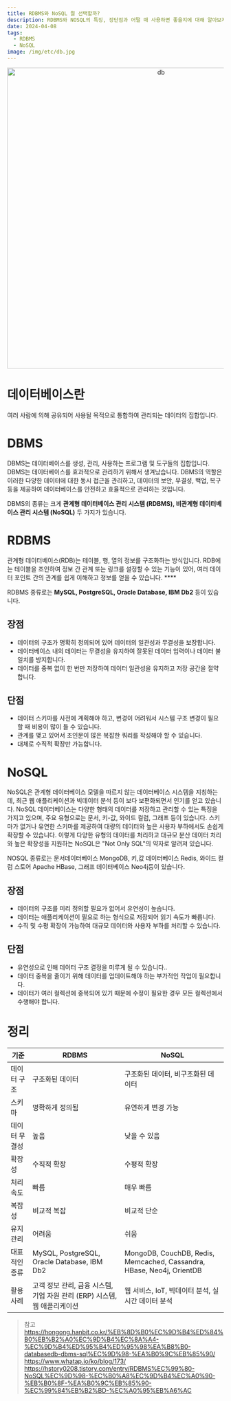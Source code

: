 ```yaml
---
title: RDBMS와 NoSQL 뭘 선택할까?
description: RDBMS와 NOSQL의 특징, 장단점과 어떨 때 사용하면 좋을지에 대해 알아보자.
date: 2024-04-08
tags:
  - RDBMS
  - NoSQL
image: /img/etc/db.jpg
---
```


<p align="center">
  <img src="/img/etc/db.jpg" alt="db" width="700"/>
</p>

# 데이터베이스란
여러 사람에 의해 공유되어 사용될 목적으로 통합하여 관리되는 데이터의 집합입니다.

# DBMS
DBMS는 데이터베이스를 생성, 관리, 사용하는 프로그램 및 도구들의 집합입니다.
DBMS는 데이터베이스를 효과적으로 관리하기 위해서 생겨났습니다. 
DBMS의 역할은 이러한 다양한 데이터에 대한 동시 접근을 관리하고, 데이터의 보안, 무결성, 백업, 복구 등을 제공하여 데이터베이스를 안전하고 효율적으로 관리하는 것입니다.

DBMS의 종류는 크게 **관계형 데이터베이스 관리 시스템 (RDBMS), 비관계형 데이터베이스 관리 시스템 (NoSQL)** 두 가지가 있습니다.

# RDBMS
관계형 데이터베이스(RDB)는 테이블, 행, 열의 정보를 구조화하는 방식입니다. RDB에는 테이블을 조인하여 정보 간 관계 또는 링크를 설정할 수 있는 기능이 있어, 여러 데이터 포인트 간의 관계를 쉽게 이해하고 정보를 얻을 수 있습니다. ****

RDBMS 종류로는 **MySQL, PostgreSQL, Oracle Database, IBM Db2** 등이 있습니다.

## 장점
- 데이터의 구조가 명확히 정의되어 있어 데이터의 일관성과 무결성을 보장합니다.
- 데이터베이스 내의 데이터는 무결성을 유지하여 잘못된 데이터 입력이나 데이터 불일치를 방지합니다.
- 데이터를 중복 없이 한 번만 저장하여 데이터 일관성을 유지하고 저장 공간을 절약합니다.
## 단점
- 데이터 스키마를 사전에 계획해야 하고, 변경이 어려워서 시스템 구조 변경이 필요할 때 비용이 많이 들 수 있습니다.
- 관계를 맺고 있어서 조인문이 많은 복잡한 쿼리를 작성해야 할 수 있습니다.
- 대체로 수직적 확장만 가능합니다.

# NoSQL
NoSQL은 관계형 데이터베이스 모델을 따르지 않는 데이터베이스 시스템을 지칭하는데, 
최근 웹 애플리케이션과 빅데이터 분석 등이 보다 보편화되면서 인기를 얻고 있습니다. 
NoSQL 데이터베이스는 다양한 형태의 데이터를 저장하고 관리할 수 있는 특징을 가지고 있으며, 주요 유형으로는 문서, 키-값, 와이드 컬럼, 그래프 등이 있습니다. 스키마가 없거나 유연한 스키마를 제공하여 대량의 데이터와 높은 사용자 부하에서도 손쉽게 확장할 수 있습니다. 이렇게 다양한 유형의 데이터를 처리하고 대규모 분산 데이터 처리와 높은 확장성을 지원하는 NoSQL은 "Not Only SQL"의 약자로 알려져 있습니다.

NOSQL 종류로는 문서데이터베이스 MongoDB, 키,값 데이터베이스 Redis, 와이드 컬럼 스토어 Apache HBase, 그래프 데이터베이스 Neo4j등이 있습니다.

## 장점
- 데이터의 구조를 미리 정의할 필요가 없어서 유연성이 높습니다.
- 데이터는 애플리케이션이 필요로 하는 형식으로 저장되어 읽기 속도가 빠릅니다.
- 수직 및 수평 확장이 가능하여 대규모 데이터와 사용자 부하를 처리할 수 있습니다.

## 단점
- 유연성으로 인해 데이터 구조 결정을 미루게 될 수 있습니다..
- 데이터 중복을 줄이기 위해 데이터를 업데이트해야 하는 부가적인 작업이 필요합니다.
- 데이터가 여러 컬렉션에 중복되어 있기 때문에 수정이 필요한 경우 모든 컬렉션에서 수행해야 합니다.

# 정리  
| 기준               | RDBMS                                     | NoSQL                                       |
|--------------------|-------------------------------------------|---------------------------------------------|
| 데이터 구조         | 구조화된 데이터                              | 구조화된 데이터, 비구조화된 데이터               |
| 스키마             | 명확하게 정의됨                              | 유연하게 변경 가능                              |
| 데이터 무결성       | 높음                                       | 낮을 수 있음                                    |
| 확장성             | 수직적 확장                                  | 수평적 확장                                     |
| 처리 속도           | 빠름                                        | 매우 빠름                                       |
| 복잡성             | 비교적 복잡                                  | 비교적 단순                                     |
| 유지 관리           | 어려움                                      | 쉬움                                           |
| 대표적인 종류       | MySQL, PostgreSQL, Oracle Database, IBM Db2 | MongoDB, CouchDB, Redis, Memcached, Cassandra, HBase, Neo4j, OrientDB |
| 활용 사례           | 고객 정보 관리, 금융 시스템, 기업 자원 관리 (ERP) 시스템, 웹 애플리케이션 | 웹 서비스, IoT, 빅데이터 분석, 실시간 데이터 분석 |

> 참고  
https://hongong.hanbit.co.kr/%EB%8D%B0%EC%9D%B4%ED%84%B0%EB%B2%A0%EC%9D%B4%EC%8A%A4-%EC%9D%B4%ED%95%B4%ED%95%98%EA%B8%B0-databasedb-dbms-sql%EC%9D%98-%EA%B0%9C%EB%85%90/  
https://www.whatap.io/ko/blog/173/  
https://hstory0208.tistory.com/entry/RDBMS%EC%99%80-NoSQL%EC%9D%98-%EC%B0%A8%EC%9D%B4%EC%A0%90-%EB%B0%8F-%EA%B0%9C%EB%85%90-%EC%99%84%EB%B2%BD-%EC%A0%95%EB%A6%AC
